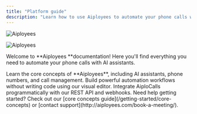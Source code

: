 ```yaml
---
title: "Platform guide"
description: "Learn how to use Aiployees to automate your phone calls with AI"
---
```


<img
  className="block dark:hidden"
  src="/tobbie.jpg"
  alt="Aiployees"
/>

<img
  className="hidden dark:block"
  src="/tobbie.jpg"
  alt="Aiployees"
  title="Tobbie"
/>

Welcome to **Aiployees **documentation\! Here you'll find everything you need to automate your phone calls with AI assistants.

<CardGroup cols="2">
  <Card title="Platform Guide" icon="book" color="#06df4b" href="/platform-guide/overview">
    Learn the core concepts of **Aiployees**, including AI assistants, phone
    numbers, and call management.
  </Card>
  <Card title="No-Code Automation" icon="wand-magic-sparkles" color="pink" href="/automation-platform/introduction">
    Build powerful automation workflows without writing code using our visual
    editor.
  </Card>
  <Card title="API Reference" icon="code" color="blue" href="/api-reference/introduction">
    Integrate AiploCalls programmatically with our REST API and webhooks.
  </Card>
</CardGroup>

<Note>
  Need help getting started? Check out our [core concepts
  guide](/getting-started/core-concepts) or [contact
  support](http://aiployees.com/book-a-meeting/).
</Note>